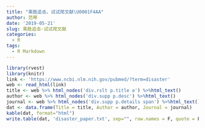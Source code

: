 ```yaml
---
title: "乘胜追击，试试爬文献\U0001F4AA"
author: 范琴
date: '2019-05-21'
slug: 乘胜追击-试试爬文献
categories:
  - R
tags:
  - R Markdown
---
```

```r
library(rvest)
library(knitr)
link <- 'https://www.ncbi.nlm.nih.gov/pubmed/?term=disaster'
web <- read_html(link)
title <- web %>% html_nodes('div.rslt p.title a') %>%html_text()
author <- web %>% html_nodes('div.supp p.desc') %>%html_text()
journal <- web %>% html_nodes('div.supp p.details span') %>%html_text()
dat <- data.frame(Title = title, Author = author, Journal = journal)
kable(dat, format="html")
write.table(dat, 'disaster_paper.txt', sep="", row.names = F, quote = F)

```
